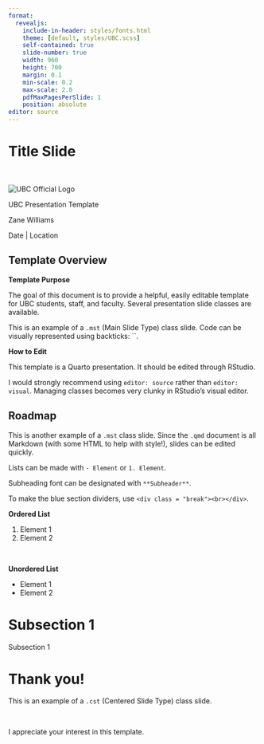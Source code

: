 ```yaml
---
format: 
  revealjs:
    include-in-header: styles/fonts.html
    theme: [default, styles/UBC.scss]
    self-contained: true
    slide-number: true
    width: 960
    height: 700
    margin: 0.1
    min-scale: 0.2
    max-scale: 2.0
    pdfMaxPagesPerSlide: 1
    position: absolute
editor: source
---
```


# Title Slide {.intro-slide}

<div class = "banner"><br></div>

<div class = "intro-flex">

<div class = "upper">
<img src="images/UBC-logo.png" alt="UBC Official Logo">
</div>

<div class = "title-authors-flex">

<div class = "main-title">
UBC Presentation Template
</div>

<div class = "authors">
Zane Williams
</div>

</div>

<div class = "lower">
Date | Location
</div>

</div>

## Template Overview {.mst}

**Template Purpose**

The goal of this document is to provide a helpful, easily editable template for UBC students, staff, and faculty. Several presentation slide classes are available.

This is an example of a `.mst` (Main Slide Type) class slide. Code can be visually represented using backticks: ``.

**How to Edit**

This template is a Quarto presentation. It should be edited through RStudio.

I would strongly recommend using `editor: source` rather than `editor: visual`. Managing classes becomes very clunky in RStudio's visual editor.

## Roadmap {.mst}

This is another example of a `.mst` class slide. Since the `.qmd` document is all Markdown (with some HTML to help with style!), slides can be edited quickly.

Lists can be made with `- Element` or `1. Element`. 

Subheading font can be designated with `**Subheader**`. 

To make the blue section dividers, use `<div class = "break"><br></div>`.

**Ordered List**

1. Element 1
2. Element 2

<div class = "break"><br></div>

**Unordered List**

- Element 1
- Element 2

# Subsection 1 {.subsection1}

<div class="subsection-title">
Subsection 1
</div>

# Thank you! {.cst}

This is an example of a `.cst` (Centered Slide Type) class slide.

<div class = "break"><br></div>

I appreciate your interest in this template.
